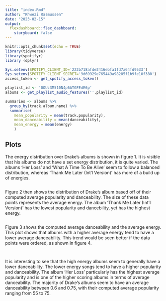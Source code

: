 ```yaml
---
title: "index.Rmd"
author: "Khwezi Rasmussen"
date: "2023-02-15"
output: 
  flexdashboard::flex_dashboard:
    storyboard: false
---
```


```r
knitr::opts_chunk$set(echo = TRUE)
library(tidyverse)
library(spotifyr)
library (dplyr)
```

```r
Sys.setenv(SPOTIFY_CLIENT_ID='222b718afde2416ebfa1fd7a64fd9533')
Sys.setenv(SPOTIFY_CLIENT_SECRET='9d69929e765449a98285f1b9fe10f380')
access_token <- get_spotify_access_token()

playlist_id <- '0OUz3M510N4p6ATGFEdE6p'
albums <- get_playlist_audio_features('',playlist_id)
```

```r
summaries <- albums %>%
  group_by(track.album.name) %>%
  summarise(
    mean_popularity = mean(track.popularity),
    mean_danceability = mean(danceability),
    mean_energy = mean(energy)
    )
```

## Plots
The energy distribution over Drake's albums is shown in figure 1. It is visible that his albums do not have a set energy distribution, it is quite varied. The albums 'Her Loss' and 'What A Time To Be Alive' seem to follow a balanced distribution, whereas 'Thank Me Later (Int'l Version)' has more of a build up of energies. 


```r

```

Figure 2 then shows the distribution of Drake's album based off of their computed average popularity and danceability. The size of these data points represents the average energy. The album 'Thank Me Later (Int'l Version)' has the lowest popularity and dancebility, yet has the highest energy.

```r

```

Figure 3 shows the computed average danceability and the average energy. This plot shows that albums with a higher average energy tend to have a lower average danceability. This trend would be seen better if the data points were ordered, as shown in figure 4. 

```r

```

```r

```

It is interesting to see that the high energy albums seem to generally have a lower danceability. The lower energy songs tend to have a higher popularity and danceability. The album 'Her Loss' particularly has the highest average popularity and is one of the higher scoring albums in terms of average danceability. The majority of Drake's albums seem to have an average danceability between 0.6 and 0.75, with their computed average popularity ranging from 55 to 75.